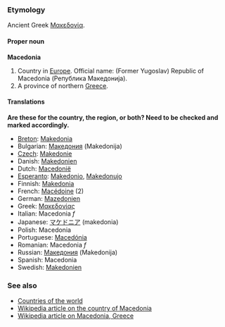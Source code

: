 ===Etymology===
Ancient Greek [[Μακεδονία]].

====Proper noun====
'''Macedonia'''

# Country in [[Europe]]. Official name: (Former Yugoslav) Republic of Macedonia (Република Македонија).
# A province of northern [[Greece]].

====Translations====

'''Are these for the country, the region, or both?  Need to be checked and marked accordingly.'''

*[[Breton]]: [[Makedonia]]
*Bulgarian: [[Македония]] (Makedonija)
*[[Czech]]: [[Makedonie]]
*Danish: [[Makedonien]]
*Dutch: [[Macedonië]]
*[[Esperanto]]: [[Makedonio]], [[Makedonujo]]
*Finnish: [[Makedonia]]
*French: [[Macédoine]] (2)
*German: [[Mazedonien]]
*Greek: [[Μακεδονίας]]
*Italian: Macedonia ''f''
*Japanese: [[マケドニア]] (makedonia)
*Polish: Macedonia
*Portuguese: [[Macedónia]]
*Romanian: Macedonia ''f''
*Russian: [[Македония]] (Makedonija)
*Spanish: Macedonia
*Swedish: [[Makedonien]]

===See also===
*[[Countries of the world]]
*[[en:Republic_of_Macedonia|Wikipedia article on the country of Macedonia]]
*[[en:Macedonia|Wikipedia article on Macedonia, Greece]]